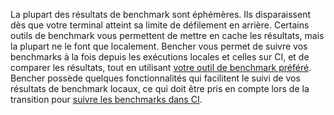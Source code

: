 La plupart des résultats de benchmark sont éphémères.
Ils disparaissent dès que votre terminal atteint sa limite de défilement en arrière.
Certains outils de benchmark vous permettent de mettre en cache les résultats, mais la plupart ne le font que localement.
Bencher vous permet de suivre vos benchmarks à la fois depuis les exécutions locales et celles sur CI, et de comparer les résultats,
tout en utilisant [votre outil de benchmark préféré][adapters].
Bencher possède quelques fonctionnalités qui facilitent le suivi de vos résultats de benchmark locaux,
ce qui doit être pris en compte lors de la transition pour [suivre les benchmarks dans CI][track benchmarks].

[adapters]: /fr/docs/explanation/adapters/
[track benchmarks]: /fr/docs/how-to/track-benchmarks/

